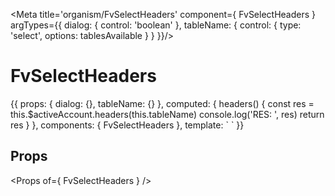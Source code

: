 
<Meta title='organism/FvSelectHeaders' component={ FvSelectHeaders } argTypes={{
  dialog: { control: 'boolean' },
  tableName: {
    control: {
      type: 'select',
      options: tablesAvailable
    }
  }
}}/>

# FvSelectHeaders

<Canvas>
<Story name='Common' height='150px' args={{
  dialog: true,
  tableName: defaultTable
}}>{{
  props: {
    dialog: {},
    tableName: {}
  },
  computed: {
    headers() {
      const res = this.$activeAccount.headers(this.tableName)
      console.log('RES: ', res)
      return res
    }
  },
  components: { FvSelectHeaders },
  template: `<FvSelectHeaders
    :dialog=dialog
    :tableName=tableName
    :headers=headers
  >
  </FvSelectHeaders>`
}}</Story>
</Canvas>

## Props

<Props of={ FvSelectHeaders } />
